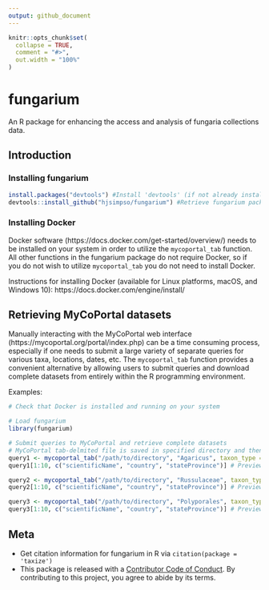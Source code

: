 ```yaml
---
output: github_document
---
```


<!-- README.md is generated from README.Rmd. Please edit that file -->

```r
knitr::opts_chunk$set(
  collapse = TRUE,
  comment = "#>",
  out.width = "100%"
)
```

# fungarium

<!-- badges: start -->
<!-- badges: end -->

An R package for enhancing the access and analysis of fungaria collections data. 

## Introduction

### Installing fungarium

```r
install.packages("devtools") #Install 'devtools' (if not already installed)
devtools::install_github("hjsimpso/fungarium") #Retrieve fungarium package from github repository and install
```

### Installing Docker

Docker software (https://docs.docker.com/get-started/overview/) needs to be installed on your system in order to utilize the `mycoportal_tab` function. All other functions in the fungarium package do not require Docker, so if you do not wish to utilize `mycoportal_tab` you do not need to install Docker.


Instructions for installing Docker (available for Linux platforms, macOS, and Windows 10): https://docs.docker.com/engine/install/

## Retrieving MyCoPortal datasets

Manually interacting with the MyCoPortal web interface (https://mycoportal.org/portal/index.php) can be a time consuming process, especially if one needs to submit a large variety of separate queries for various taxa, locations, dates, etc. The `mycoportal_tab` function provides a convenient alternative by allowing users to submit queries and download complete datasets from entirely within the R programming environment.

Examples:
```r
# Check that Docker is installed and running on your system

# Load fungarium
library(fungarium) 

# Submit queries to MyCoPortal and retrieve complete datasets
# MyCoPortal tab-delmited file is saved in specified directory and then imported into R as a data.frame
query1 <- mycoportal_tab("/path/to/directory", "Agaricus", taxon_type = "1", country = "United States", state="Minnesota", messages = F, rec_numb = F) 
query1[1:10, c("scientificName", "country", "stateProvince")] # Preview dataset

query2 <- mycoportal_tab("/path/to/directory", "Russulaceae", taxon_type = "2", country = "United States", state="Minnesota", messages = F, rec_numb = F) 
query2[1:10, c("scientificName", "country", "stateProvince")] # Preview dataset

query3 <- mycoportal_tab("/path/to/directory", "Polyporales", taxon_type = "4", country = "United States", state="Minnesota", messages = F, rec_numb = F) 
query3[1:10, c("scientificName", "country", "stateProvince")] # Preview dataset

```

## Meta
* Get citation information for fungarium in R via `citation(package = 'taxize')`
* This package is released with a [Contributor Code of Conduct](https://github.com/hjsimpso/fungarium/blob/main/CODE_OF_CONDUCT.md). By contributing to this project, you agree to abide by its terms.
